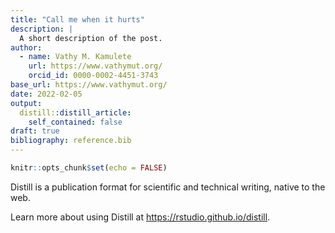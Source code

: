 ```yaml
---
title: "Call me when it hurts"
description: |
  A short description of the post.
author:
  - name: Vathy M. Kamulete
    url: https://www.vathymut.org/
    orcid_id: 0000-0002-4451-3743
base_url: https://www.vathymut.org/
date: 2022-02-05
output:
  distill::distill_article:
    self_contained: false
draft: true
bibliography: reference.bib
---
```



```r
knitr::opts_chunk$set(echo = FALSE)
```

Distill is a publication format for scientific and technical writing, native to the web.

Learn more about using Distill at <https://rstudio.github.io/distill>.

